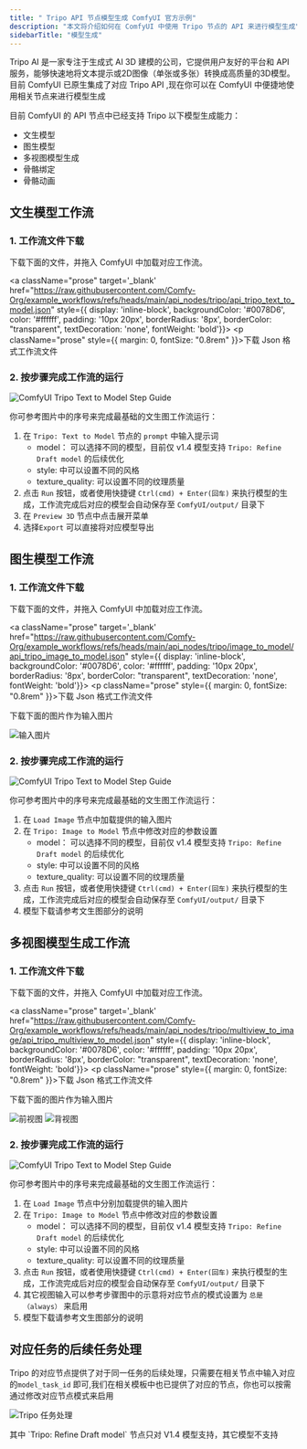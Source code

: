 ```yaml
---
title: " Tripo API 节点模型生成 ComfyUI 官方示例"
description: "本文将介绍如何在 ComfyUI 中使用 Tripo 节点的 API 来进行模型生成"
sidebarTitle: "模型生成"
---
```



Tripo AI 是一家专注于生成式 AI 3D 建模的公司，它提供用户友好的平台和 API 服务，能够快速地将文本提示或2D图像（单张或多张）转换成高质量的3D模型。
目前 ComfyUI 已原生集成了对应 Tripo API ,现在你可以在 ComfyUI 中便捷地使用相关节点来进行模型生成

目前 ComfyUI 的 API 节点中已经支持 Tripo 以下模型生成能力：
- 文生模型
- 图生模型
- 多视图模型生成
- 骨骼绑定
- 骨骼动画

<ReqHint/>

## 文生模型工作流

### 1. 工作流文件下载

下载下面的文件，并拖入 ComfyUI 中加载对应工作流。

<a className="prose"  target='_blank'  href="https://raw.githubusercontent.com/Comfy-Org/example_workflows/refs/heads/main/api_nodes/tripo/api_tripo_text_to_model.json" style={{ display: 'inline-block', backgroundColor: '#0078D6', color: '#ffffff', padding: '10px 20px', borderRadius: '8px', borderColor: "transparent", textDecoration: 'none', fontWeight: 'bold'}}>
    <p className="prose" style={{ margin: 0, fontSize: "0.8rem" }}>下载 Json 格式工作流文件</p>
</a>

### 2. 按步骤完成工作流的运行

![ComfyUI Tripo Text to Model Step Guide](/images/tutorial/api_nodes/tripo/tripo_text_to_model_step_guide.jpg)

你可参考图片中的序号来完成最基础的文生图工作流运行：  
1. 在  `Tripo: Text to Model` 节点的 `prompt` 中输入提示词
   - model： 可以选择不同的模型，目前仅 v1.4 模型支持 `Tripo: Refine Draft model` 的后续优化
   - style: 中可以设置不同的风格
   - texture_quality: 可以设置不同的纹理质量
2. 点击 `Run` 按钮，或者使用快捷键 `Ctrl(cmd) + Enter(回车)` 来执行模型的生成，工作流完成后对应的模型会自动保存至 `ComfyUI/output/` 目录下
3. 在 `Preview 3D` 节点中点击展开菜单
4. 选择`Export` 可以直接将对应模型导出

## 图生模型工作流

### 1. 工作流文件下载

下载下面的文件，并拖入 ComfyUI 中加载对应工作流。

<a className="prose"  target='_blank'  href="https://raw.githubusercontent.com/Comfy-Org/example_workflows/refs/heads/main/api_nodes/tripo/image_to_model/api_tripo_image_to_model.json" style={{ display: 'inline-block', backgroundColor: '#0078D6', color: '#ffffff', padding: '10px 20px', borderRadius: '8px', borderColor: "transparent", textDecoration: 'none', fontWeight: 'bold'}}>
    <p className="prose" style={{ margin: 0, fontSize: "0.8rem" }}>下载 Json 格式工作流文件</p>
</a>


下载下面的图片作为输入图片

![输入图片](https://raw.githubusercontent.com/Comfy-Org/example_workflows/refs/heads/main/api_nodes/tripo/image_to_model/panda.jpg)
### 2. 按步骤完成工作流的运行

![ComfyUI Tripo Text to Model Step Guide](/images/tutorial/api_nodes/tripo/tripo_image_to_model_step_guide.jpg)

你可参考图片中的序号来完成最基础的文生图工作流运行：  
1. 在 `Load Image` 节点中加载提供的输入图片
2. 在  `Tripo: Image to Model` 节点中修改对应的参数设置
   - model： 可以选择不同的模型，目前仅 v1.4 模型支持 `Tripo: Refine Draft model` 的后续优化
   - style: 中可以设置不同的风格
   - texture_quality: 可以设置不同的纹理质量
3. 点击 `Run` 按钮，或者使用快捷键 `Ctrl(cmd) + Enter(回车)` 来执行模型的生成，工作流完成后对应的模型会自动保存至 `ComfyUI/output/` 目录下
4. 模型下载请参考文生图部分的说明


## 多视图模型生成工作流

### 1. 工作流文件下载

下载下面的文件，并拖入 ComfyUI 中加载对应工作流。

<a className="prose"  target='_blank'  href="https://raw.githubusercontent.com/Comfy-Org/example_workflows/refs/heads/main/api_nodes/tripo/multiview_to_image/api_tripo_multiview_to_model.json" style={{ display: 'inline-block', backgroundColor: '#0078D6', color: '#ffffff', padding: '10px 20px', borderRadius: '8px', borderColor: "transparent", textDecoration: 'none', fontWeight: 'bold'}}>
    <p className="prose" style={{ margin: 0, fontSize: "0.8rem" }}>下载 Json 格式工作流文件</p>
</a>


下载下面的图片作为输入图片

![前视图](https://raw.githubusercontent.com/Comfy-Org/example_workflows/refs/heads/main/api_nodes/tripo/multiview_to_image/front.jpg)
![背视图](https://raw.githubusercontent.com/Comfy-Org/example_workflows/refs/heads/main/api_nodes/tripo/multiview_to_image/back.jpg)

### 2. 按步骤完成工作流的运行

![ComfyUI Tripo Text to Model Step Guide](/images/tutorial/api_nodes/tripo/tripo_multiview_to_model_step_guide.jpg)

你可参考图片中的序号来完成最基础的文生图工作流运行：  
1. 在 `Load Image` 节点中分别加载提供的输入图片
2. 在  `Tripo: Image to Model` 节点中修改对应的参数设置
   - model： 可以选择不同的模型，目前仅 v1.4 模型支持 `Tripo: Refine Draft model` 的后续优化
   - style: 中可以设置不同的风格
   - texture_quality: 可以设置不同的纹理质量
3. 点击 `Run` 按钮，或者使用快捷键 `Ctrl(cmd) + Enter(回车)` 来执行模型的生成，工作流完成后对应的模型会自动保存至 `ComfyUI/output/` 目录下
4. 其它视图输入可以参考步骤图中的示意将对应节点的模式设置为 `总是（always）` 来启用
5. 模型下载请参考文生图部分的说明


##  对应任务的后续任务处理

Tripo 的对应节点提供了对于同一任务的后续处理，只需要在相关节点中输入对应的`model_task_id` 即可,我们在相关模板中也已提供了对应的节点，你也可以按需通过修改对应节点模式来启用

![Tripo 任务处理](/images/tutorial/api_nodes/tripo/other_nodes.jpg)

<Error>
    其中 `Tripo: Refine Draft model` 节点只对 V1.4 模型支持，其它模型不支持
</Error>